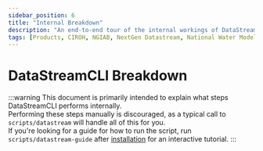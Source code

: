 ```yaml
---
sidebar_position: 6
title: "Internal Breakdown"
description: "An end-to-end tour of the internal workings of DataStreamCLI."
tags: [Products, CIROH, NGIAB, NextGen Datastream, National Water Model]
---
```


# DataStreamCLI Breakdown

:::warning
This document is primarily intended to explain what steps DataStreamCLI performs internally.  
Performing these steps manually is discouraged, as a typical call to `scripts/datastream` will handle all of this for you.  
If you're looking for a guide for how to run the script, run `scripts/datastream-guide` after [installation](/docs/products/ngiab/extensions/nextgen-datastream/cli/install) for an interactive tutorial.
:::


<GitHubReadme username="CIROH-UA" repo="ngen-datastream" subfolder="docs" readmeFileName="BREAKDOWN.md" trimTitle="false"/>